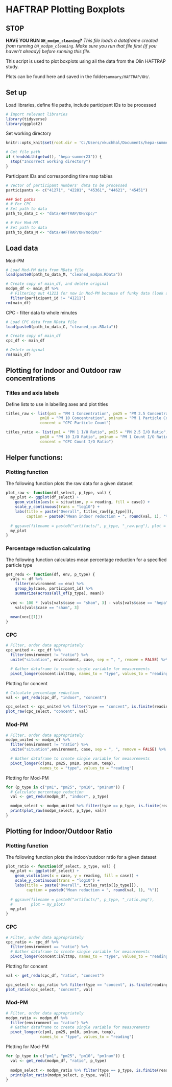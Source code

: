 # HAFTRAP Plotting Boxplots

## STOP

**HAVE YOU RUN `OH_modpm_cleaning`?**
*This file loads a dataframe created from running `OH_modpm_cleaning`. Make sure you run that file first (if you haven't already) before running this file.*

This script is used to plot boxplots using all the data from the Olin HAFTRAP study.

Plots can be found here and saved in the folder`summary/HAFTRAP/OH/`.

## Set up
Load libraries, define file paths, include participant IDs to be processed
```r
# Import relevant libraries
library(tidyverse)
library(ggplot2)
```

Set working directory
```r
knitr::opts_knit$set(root.dir = 'C:/Users/vkuchhal/Documents/hepa-summer23')
```

```r
# Get file path
if (!endsWith(getwd(), "hepa-summer23")) {
  stop("Incorrect working directory")
}
```

Participant IDs and corresponding time map tables
```r
# Vector of participant numbers' data to be processed
participants <- c("41271", "42281", "45361", "44621", "45451")

### Set paths
# # For CPC
# Set path to data
path_to_data_C <- "data/HAFTRAP/OH/cpc/"

# # For Mod-PM
# Set path to data
path_to_data_M <- "data/HAFTRAP/OH/modpm/"
```

## Load data

Mod-PM
```r
# Load Mod-PM data from RData file
load(paste0(path_to_data_M, "cleaned_modpm.RData"))

# Create copy of main_df, and delete original
modpm_df <- main_df %>%
  # Filtering out 41211 for now in Mod-PM because of funky data (look at CSVs)
  filter(participant_id != "41211")
rm(main_df)
```

CPC - filter data to whole minutes
```r
# Load CPC data from RData file
load(paste0(path_to_data_C, "cleaned_cpc.RData"))

# Create copy of main_df
cpc_df <- main_df

# Delete original
rm(main_df)
```

## Plotting for Indoor and Outdoor raw concentrations
### Titles and axis labels
Define lists to use in labelling axes and plot titles
```r
titles_raw <- list(pm1 = "PM 1 Concentration", pm25 = "PM 2.5 Concentration",
               pm10 = "PM 10 Concentration", pm1num = "PM 1 Particle Count",
               concent = "CPC Particle Count")

titles_ratio <- list(pm1 = "PM 1 I/O Ratio", pm25 = "PM 2.5 I/O Ratio",
               pm10 = "PM 10 I/O Ratio", pm1num = "PM 1 Count I/O Ratio",
               concent = "CPC Count I/O Ratio")
```

## Helper functions:
### Plotting function
The following function plots the raw data for a given dataset
```r
plot_raw <- function(df_select, p_type, val) {
  my_plot <- ggplot(df_select) +
    geom_violin(aes(x = situation, y = reading, fill = case)) +
    scale_y_continuous(trans = "log10") +
    labs(title = paste("Overall", titles_raw[[p_type]]),
         caption = paste0("Mean indoor reduction = ", round(val, 1), "%"))
  
  # ggsave(filename = paste0("artifacts/", p_type, "_raw.png"), plot = my_plot)
  my_plot
}
```

### Percentage reduction calculating
The following function calculates mean percentage reduction for a specified particle type
```r
get_redu <- function(df, env, p_type) {
  vals <- df %>% 
    filter(environment == env) %>% 
    group_by(case, participant_id) %>% 
    summarize(across(all_of(p_type), mean))
  
  vec <- 100 * (vals[vals$case == "sham", 3] - vals[vals$case == "hepa", 3])/
    vals[vals$case == "sham", 3]
  
  mean(vec[[1]])
}
```


### CPC
```r
# Filter, order data appropriately
cpc_united <- cpc_df %>%
  filter(environment != "ratio") %>%
  unite("situation", environment, case, sep = ", ", remove = FALSE) %>%

  # Gather dataframe to create single variable for measurements
  pivot_longer(concent:inlttmp, names_to = "type", values_to = "reading")


```

Plotting for concent
```r
# Calculate percentage reduction
val <- get_redu(cpc_df, "indoor", "concent")

cpc_select <- cpc_united %>% filter(type == "concent", is.finite(reading))
plot_raw(cpc_select, "concent", val)
```
### Mod-PM
```r
# Filter, order data appropriately
modpm_united <- modpm_df %>%
  filter(environment != "ratio") %>%
  unite("situation",environment, case, sep = ", ", remove = FALSE) %>%

  # Gather dataframe to create single variable for measurements
  pivot_longer(c(pm1, pm25, pm10, pm1num, temp), 
               names_to = "type", values_to = "reading")
```

Plotting for Mod-PM
```r
for (p_type in c("pm1", "pm25", "pm10", "pm1num")) {
  # Calculate percentage reduction
  val <- get_redu(modpm_df, "indoor", p_type)

  modpm_select <- modpm_united %>% filter(type == p_type, is.finite(reading))
  print(plot_raw(modpm_select, p_type, val))
}
```
## Plotting for Indoor/Outdoor Ratio
### Plotting function
The following function plots the indoor/outdoor ratio for a given dataset
```r
plot_ratio <- function(df_select, p_type, val) {
  my_plot <- ggplot(df_select) +
    geom_violin(aes(x = case, y = reading, fill = case)) +
    scale_y_continuous(trans = "log10") +
    labs(title = paste("Overall", titles_ratio[[p_type]]),
         caption = paste0("Mean reduction = ", round(val, 1), "%"))
  
  # ggsave(filename = paste0("artifacts/", p_type, "_ratio.png"), 
  #        plot = my_plot)
  my_plot
}
```

### CPC
```r
# Filter, order data appropriately
cpc_ratio <- cpc_df %>%
  filter(environment == "ratio") %>%
  # Gather dataframe to create single variable for measurements
  pivot_longer(concent:inlttmp, names_to = "type", values_to = "reading")
```

Plotting for concent
```r
val <- get_redu(cpc_df, "ratio", "concent")

cpc_select <- cpc_ratio %>% filter(type == "concent", is.finite(reading))
plot_ratio(cpc_select, "concent", val)
```

### Mod-PM
```r
# Filter, order data appropriately
modpm_ratio <- modpm_df %>%
  filter(environment == "ratio") %>%
  # Gather dataframe to create single variable for measurements
  pivot_longer(c(pm1, pm25, pm10, pm1num, temp), 
               names_to = "type", values_to = "reading")
```

Plotting for Mod-PM
```r
for (p_type in c("pm1", "pm25", "pm10", "pm1num")) {
  val <- get_redu(modpm_df, "ratio", p_type)
  
  modpm_select <- modpm_ratio %>% filter(type == p_type, is.finite(reading))
  print(plot_ratio(modpm_select, p_type, val))
}
```